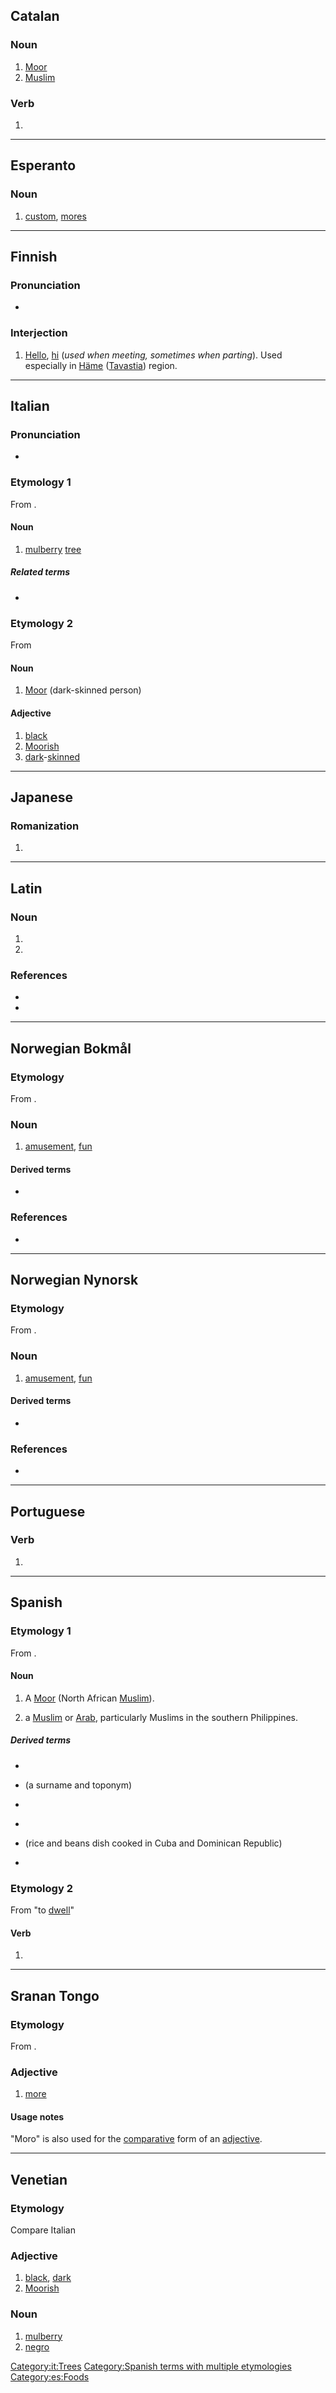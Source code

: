 {{also|Moro|moró|m’oro}}
==Catalan==

===Noun===
{{es-noun|m}}

# [[Moor]]
# [[Muslim]]

===Verb===
{{head|ca|verb form}}

# {{ca-verb form of|p=1|n=sg|t=pres|m=ind|morir}}

----

==Esperanto==

===Noun===
{{eo-head}}

# [[custom]], [[mores]]

----

==Finnish==
{{Finnish index|m|o}}

===Pronunciation===
* {{hyphenation|mo|ro|lang=fi}}

===Interjection===
{{fi-int}}

# {{lb|fi|colloquial}} [[hello|Hello]], [[hi]] (''used when meeting, sometimes when parting''). Used especially in [[Häme]] ([[Tavastia]]) region.

----

==Italian==

===Pronunciation===
* {{rhymes|ɔro|lang=it}}

===Etymology 1===
From {{der|it|la|mōrus}}.

====Noun====
{{it-noun|m}}

# [[mulberry]] [[tree]]

=====Related terms=====
* {{l|it|mora|gloss=mulberry}}

===Etymology 2===
From {{der|it|la|Maurus}}

====Noun====
{{it-noun|m|f=mora}}

# [[Moor]] (dark-skinned person)

====Adjective====
{{it-adj|mor}}

# [[black]]
# [[Moorish]]
# [[dark]]-[[skinned]]

[[Category:it:Trees]]

----

==Japanese==

===Romanization===
{{ja-romaji}}

# {{ja-romanization of|もろ}}

----

==Latin==

===Noun===
{{la-noun-form|mōrō}}

# {{inflection of|mōrus||dat|s|lang=la}}
# {{inflection of|mōrus||abl|s|lang=la}}

===References===
* {{R:L&S}}
* {{R:Gaffiot}}

----

==Norwegian Bokmål==

===Etymology===
From {{af|nb|mot|t1=mind|ro|t2=pleasure, delight}}.

===Noun===
{{nb-noun-cu}}

# [[amusement]], [[fun]]

====Derived terms====
* {{l|nb|moromann}}

===References===
* {{R:Dokpro|lang=nb}}

----
==Norwegian Nynorsk==

===Etymology===
From {{af|nn|mot|t1=mind|ro|t2=pleasure, delight}}.

===Noun===
{{nn-noun-fu}}

# [[amusement]], [[fun]]

====Derived terms====
* {{l|nn|moromann}}

===References===
* {{R:Dokpro|lang=nn}}

----
==Portuguese==

===Verb===
{{head|pt|verb form}}

# {{pt-verb form of|morar|ar|indicative|present|singular|first}}

----

==Spanish==

===Etymology 1===
From {{der|es|la|Maurus}}.

====Noun====
{{es-noun|m|f=mora}}

# A [[Moor]] (North African [[Muslim]]).
# {{lb|es|colloquial}} a [[Muslim]] or [[Arab]], particularly Muslims in the southern Philippines.

=====Derived terms=====
{{der-top}}
* {{l|es|el oro y el moro}}
* {{l|es|Matamoros}} (a surname and toponym)
* {{l|es|moreno}}
{{der-mid}}
* {{l|es|morisco}}
* {{l|es|moros y cristianos}} (rice and beans dish cooked in Cuba and Dominican Republic)
* {{l|es|no hay moros en la costa}}
{{der-bottom}}

===Etymology 2===
From {{der|es|la|morāre}} "to [[dwell]]"

====Verb====
{{head|es|verb form}}

# {{es-verb form of|ending=ar|mood=indicative|tense=present|pers=1|number=singular|morar}}

[[Category:Spanish terms with multiple etymologies]]
[[Category:es:Foods]]

----

==Sranan Tongo==

===Etymology===
From {{der|srn|en|more}}.

===Adjective===
{{head|srn|adjective}}

# [[more]]

====Usage notes====
"Moro" is also used for the [[comparative]] form of an [[adjective]].

----

==Venetian==

===Etymology===
Compare Italian {{m|it|moro}}

===Adjective===
{{vec-adj|mor}}

# [[black]], [[dark]]
# [[Moorish]]

===Noun===
{{vec-noun|mor|m|o|i}}

# [[mulberry]]
# [[negro]]
